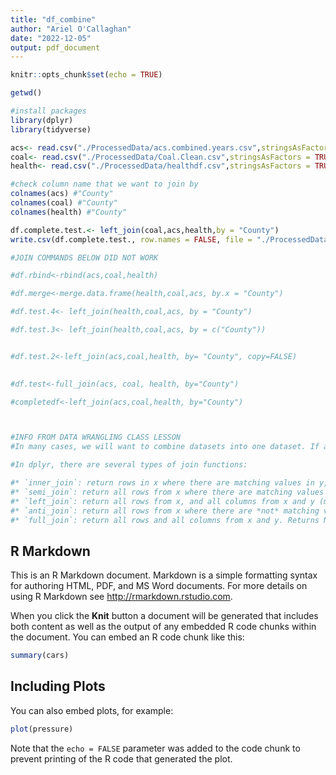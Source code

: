 ```yaml
---
title: "df_combine"
author: "Ariel O'Callaghan"
date: "2022-12-05"
output: pdf_document
---
```


```r
knitr::opts_chunk$set(echo = TRUE)

getwd()

#install packages
library(dplyr)
library(tidyverse)

acs<- read.csv("./ProcessedData/acs.combined.years.csv",stringsAsFactors = TRUE)
coal<- read.csv("./ProcessedData/Coal.Clean.csv",stringsAsFactors = TRUE)
health<- read.csv("./ProcessedData/healthdf.csv",stringsAsFactors = TRUE)

#check column name that we want to join by
colnames(acs) #"County" 
colnames(coal) #"County"
colnames(health) #"County"  

df.complete.test.<- left_join(coal,acs,health,by = "County")
write.csv(df.complete.test., row.names = FALSE, file = "./ProcessedData/df.complete.test.csv") 

#JOIN COMMANDS BELOW DID NOT WORK

#df.rbind<-rbind(acs,coal,health)

#df.merge<-merge.data.frame(health,coal,acs, by.x = "County")

#df.test.4<- left_join(health,coal,acs, by = "County")

#df.test.3<- left_join(health,coal,acs, by = c("County"))


#df.test.2<-left_join(acs,coal,health, by= "County", copy=FALSE)
          

#df.test<-full_join(acs, coal, health, by="County")

#completedf<-left_join(acs,coal,health, by="County")



#INFO FROM DATA WRANGLING CLASS LESSON
#In many cases, we will want to combine datasets into one dataset. If all column names match, the data frames can be combined with the `rbind` function. If some column names match and some column names don't match, we can combine the data frames using a "join" function according to common conditions that exist in the matching columns. We will demonstrate this with the NTL-LTER physical and nutrient datasets, where we have specific instances when physical and nutrient data were collected on the same date, at the same lake, and at the same depth. 

#In dplyr, there are several types of join functions: 

#* `inner_join`: return rows in x where there are matching values in y, and all columns in x and y (mutating join).
#* `semi_join`: return all rows from x where there are matching values in  y, keeping just columns from x (filtering join).
#* `left_join`: return all rows from x, and all columns from x and y (mutating join).
#* `anti_join`: return all rows from x where there are *not* matching values in y, keeping just columns from x (filtering join).
#* `full_join`: return all rows and all columns from x and y. Returns NA for missing values (mutating join).
```

## R Markdown

This is an R Markdown document. Markdown is a simple formatting syntax for authoring HTML, PDF, and MS Word documents. For more details on using R Markdown see <http://rmarkdown.rstudio.com>.

When you click the **Knit** button a document will be generated that includes both content as well as the output of any embedded R code chunks within the document. You can embed an R code chunk like this:

```r
summary(cars)
```

## Including Plots

You can also embed plots, for example:

```r
plot(pressure)
```

Note that the `echo = FALSE` parameter was added to the code chunk to prevent printing of the R code that generated the plot.
